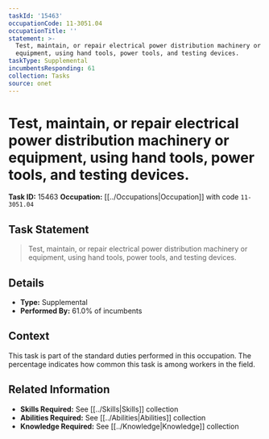 ```yaml
---
taskId: '15463'
occupationCode: 11-3051.04
occupationTitle: ''
statement: >-
  Test, maintain, or repair electrical power distribution machinery or
  equipment, using hand tools, power tools, and testing devices.
taskType: Supplemental
incumbentsResponding: 61
collection: Tasks
source: onet
---
```

# Test, maintain, or repair electrical power distribution machinery or equipment, using hand tools, power tools, and testing devices.

**Task ID:** 15463
**Occupation:** [[../Occupations|Occupation]] with code `11-3051.04`

## Task Statement

> Test, maintain, or repair electrical power distribution machinery or equipment, using hand tools, power tools, and testing devices.

## Details

- **Type:** Supplemental
- **Performed By:** 61.0% of incumbents

## Context

This task is part of the standard duties performed in this occupation. The percentage indicates how common this task is among workers in the field.

## Related Information

- **Skills Required:** See [[../Skills|Skills]] collection
- **Abilities Required:** See [[../Abilities|Abilities]] collection
- **Knowledge Required:** See [[../Knowledge|Knowledge]] collection
